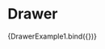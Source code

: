 
<Meta title="Drawer" component={Drawer} />

# Drawer

<Canvas>
  <Story
    name="Drawer"
    parameters={{
      docs: {
        source: {
          code: dedent``
        }
      }
    }}
  >
    {DrawerExample1.bind({})}
  </Story>
  <ArgsTable of={Drawer} />
</Canvas>
